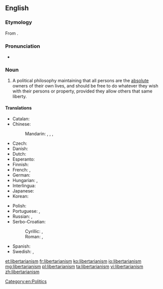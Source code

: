 ==English==
{{wikipedia}}

===Etymology===
From {{suffix|libertarian|ism|lang=en}}.

===Pronunciation===
* {{a|UK}} {{IPA|/lɪbəˈtɛːɹɪənɪz(ə)m/|lang=en}}

===Noun===
{{en-noun}}

# A political philosophy maintaining that all persons are the [[absolute]] owners of their own lives, and should be free to do whatever they wish with their persons or property, provided they allow others that same liberty.

====Translations====
{{trans-top|political philosophy}}
* Catalan: {{t|ca|llibertarisme|m}}
* Chinese:
*: Mandarin: {{t+|cmn|自由意志主義|sc=Hani}}, {{t+|cmn|自由意志主义|tr=zìyóu yìzhì zhǔyì|sc=Hani}}, {{t|cmn|自由意志論|sc=Hani}}, {{t|cmn|自由意志论|tr=zìyóu yìzhì lùn|sc=Hani}}
* Czech: {{t|cs|libertarianismus|m}}
* Danish: {{t|da|libertarianisme|c}}
* Dutch: {{t+|nl|libertarisme|n}}
* Esperanto: {{t|eo|libertarianismo}}
* Finnish: {{t+|fi|libertarismi}}
* French: {{t+|fr|libertarianisme|m}}, {{t+|fr|libertarisme|m}}
* German: {{t|de|Libertarismus}}
* Hungarian: {{t|hu|libertarianizmus}}, {{t|hu|libertarizmus}}
* Interlingua: {{t|ia|libertarianismo}}
* Japanese: {{t|ja|リバタリアニズム|tr=ribatarianizumu|sc=Jpan}}
* Korean: {{t|ko|자유지상주의|sc=Kore}}
{{trans-mid}}
* Polish: {{t|pl|libertarianizm|m}}
* Portuguese: {{t|pt|libertarianismo|m}}, {{t|pt|libertarismo|m}}
* Russian: {{t|ru|либертариани́зм|m}}, {{t+|ru|либертариа́нство|n}}
* Serbo-Croatian:
*: Cyrillic: {{t|sh|либертаријанизам|m}}, {{t|sh|слободарство|n}}
*: Roman: {{t|sh|libertarijanizam|m}}, {{t+|sh|slobodarstvo|n}}
* Spanish: {{t+|es|libertarismo|m}}
* Swedish: {{t|sv|nyliberalism|n}}, {{t|sv|libertarianism|n}}
{{trans-bottom}}

[[Category:en:Politics]]

[[et:libertarianism]]
[[fr:libertarianism]]
[[ko:libertarianism]]
[[io:libertarianism]]
[[mg:libertarianism]]
[[pl:libertarianism]]
[[ta:libertarianism]]
[[vi:libertarianism]]
[[zh:libertarianism]]